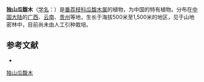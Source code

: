 {{Speciesbox
| name = 独山瓜馥木
| status = 
| status_system = 
| image =
| genus = Fissistigma
| species = cavaleriei
| authority = (Lev.) Rehd.
}}

'''独山瓜馥木'''（[[学名|学名]]：{{lang|la|''Fissistigma cavaleriei''}}）是[[番荔枝科|番荔枝科]][[瓜馥木属|瓜馥木属]]的植物，为中国的特有植物。分布在[[中国大陆|中国大陆]]的[[广西|广西]]、[[云南|云南]]、[[贵州|贵州]]等地，生长于海拔500米至1,500米的地区，见于山地密林中，目前尚未由人工引种栽培。

== 参考文献 ==
<div class="references-small">
* {{cite web| url =http://www.bioinfo.cn/db05/KmzwSpecies.php?action=view&id=397| title =独山瓜馥木| work =《中国高等植物数据库全库》| publisher =中国科学院微生物研究所| author =昆明植物研究所| accessdate =2009-02-21| deadurl =yes| archiveurl =https://web.archive.org/web/20160305021559/http://www.bioinfo.cn/db05/KmzwSpecies.php?action=view&id=397| archivedate =2016-03-05}}
</div>
{{Taxonbar|from=Q15224995}}

[[Category:瓜馥木属|独山瓜馥木]]


{{植物小作品}}